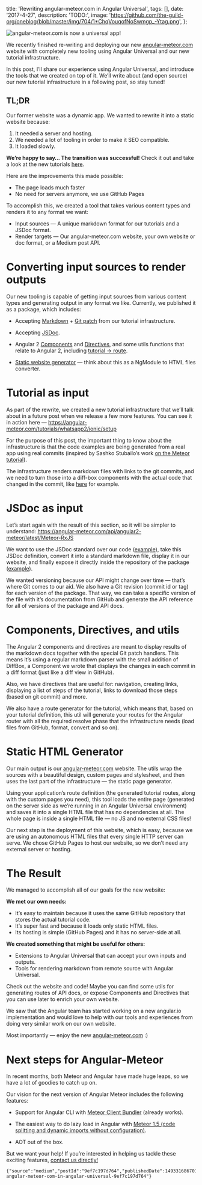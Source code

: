 
  title: 'Rewriting angular-meteor.com in Angular Universal',
  tags: [],
  date: '2017-4-27',
  description: 'TODO:',
  image:
    'https://github.com/the-guild-org/oneblog/blob/master/img/704/1*ChqVouqofNoSwmgp_-Ytag.png',
};


![](https://github.com/the-guild-org/oneblog/blob/master/img/704/1*ChqVouqofNoSwmgp_-Ytag.png?raw=true 'angular-meteor.com is now a universal app!')

We recently finished re-writing and deploying our new [angular-meteor.com](https://angular-meteor.com/) website with completely new tooling using Angular Universal and our new tutorial infrastructure.

In this post, I’ll share our experience using Angular Universal, and introduce the tools that we created on top of it. We’ll write about (and open source) our new tutorial infrastructure in a following post, so stay tuned!

## TL;DR

Our former website was a dynamic app. We wanted to rewrite it into a static website because:

1.  It needed a server and hosting.
1.  We needed a lot of tooling in order to make it SEO compatible.
1.  It loaded slowly.

**We’re happy to say… The transition was successful!** Check it out and take a look at the new tutorials [here](https://angular-meteor.com/).

Here are the improvements this made possible:

- The page loads much faster
- No need for servers anymore, we use GitHub Pages

To accomplish this, we created a tool that takes various content types and renders it to any format we want:

- Input sources — A unique markdown format for our tutorials and a JSDoc format.
- Render targets — Our angular-meteor.com website, your own website or doc format, or a Medium post API.

# Converting input sources to render outputs

Our new tooling is capable of getting input sources from various content types and generating output in any format we like. Currently, we published it as a package, which includes:

- Accepting [Markdown](https://github.com/Urigo/tutorial-infrastructure/blob/master/src/steps-templates-loader.ts#L28-L42) + [Git patch](https://github.com/Urigo/tutorial-infrastructure/blob/master/src/tutorials-registry-cache.ts#L54-L85) from our tutorial infrastructure.

- Accepting [JSDoc](https://github.com/Urigo/tutorial-infrastructure/blob/master/src/api-load-resolve.ts#L20-L78).

- Angular 2 [Components](https://github.com/Urigo/tutorial-infrastructure/blob/master/src/diffbox.component.ts) and [Directives](https://github.com/Urigo/tutorial-infrastructure/blob/master/src/tutorial-navigation.component.ts), and some utils functions that relate to Angular 2, including [tutorial -> route](https://github.com/Urigo/tutorial-infrastructure/blob/master/src/tutorial-routes.ts).

- [Static website generator](https://github.com/Urigo/tutorial-infrastructure/blob/master/src/generate-static.ts) — think about this as a NgModule to HTML files converter.

# Tutorial as input

As part of the rewrite, we created a new tutorial infrastructure that we’ll talk about in a future post when we release a few more features. You can see it in action here — <https://angular-meteor.com/tutorials/whatsapp2/ionic/setup>

For the purpose of this post, the important thing to know about the infrastructure is that the code examples are being generated from a real app using real commits (inspired by Sashko Stubailo’s work [on the Meteor tutorial](https://blog.meteor.com/building-maintainable-step-by-step-tutorials-with-git-cdb6d77ea966#.lg32xh4c9)).

The infrastructure renders markdown files with links to the git commits, and we need to turn those into a diff-box components with the actual code that changed in the commit, like [here](https://angular-meteor.com/tutorials/whatsapp2/ionic/meteor-server-side#collections) for example.

# JSDoc as input

Let’s start again with the result of this section, so it will be simpler to understand: <https://angular-meteor.com/api/angular2-meteor/latest/Meteor-RxJS>

We want to use the JSDoc standard over our code ([example](https://github.com/Urigo/meteor-rxjs/blob/master/src/MeteorObservable.ts#L13-L24)), take this JSDoc definition, convert it into a standard markdown file, display it in our website, and finally expose it directly inside the repository of the package ([example](https://github.com/Urigo/meteor-rxjs/blob/master/docs/ObservableCollection.md)).

We wanted versioning because our API might change over time — that’s where Git comes to our aid. We also have a Git revision (commit id or tag) for each version of the package. That way, we can take a specific version of the file with it’s documentation from GitHub and generate the API reference for all of versions of the package and API docs.

# Components, Directives, and utils

The Angular 2 components and directives are meant to display results of the markdown docs together with the special Git patch handlers. This means it’s using a regular markdown parser with the small addition of DiffBox, a Component we wrote that displays the changes in each commit in a diff format (just like a diff view in GitHub).

Also, we have directives that are useful for: navigation, creating links, displaying a list of steps of the tutorial, links to download those steps (based on git commit) and more.

We also have a route generator for the tutorial, which means that, based on your tutorial definition, this util will generate your routes for the Angular router with all the required resolve phase that the infrastructure needs (load files from GitHub, format, convert and so on).

# Static HTML Generator

Our main output is our [angular-meteor.com](https://angular-meteor.com/) website. The utils wrap the sources with a beautiful design, custom pages and stylesheet, and then uses the last part of the infrastructure — the static page generator.

Using your application’s route definition (the generated tutorial routes, along with the custom pages you need), this tool loads the entire page (generated on the server side as we’re running in an Angular Universal environment) and saves it into a single HTML file that has no dependencies at all. The whole page is inside a single HTML file — no JS and no external CSS files!

Our next step is the deployment of this website, which is easy, because we are using an autonomous HTML files that every single HTTP server can serve. We chose GitHub Pages to host our website, so we don’t need any external server or hosting.

# The Result

We managed to accomplish all of our goals for the new website:

**We met our own needs:**

- It’s easy to maintain because it uses the same GitHub repository that stores the actual tutorial code.
- It’s super fast and because it loads only static HTML files.
- Its hosting is simple (GitHub Pages) and it has no server-side at all.

**We created something that might be useful for others:**

- Extensions to Angular Universal that can accept your own inputs and outputs.
- Tools for rendering markdown from remote source with Angular Universal.

Check out the website and code! Maybe you can find some utils for generating routes of API docs, or expose Components and Directives that you can use later to enrich your own website.

We saw that the Angular team has started working on a new angular.io implementation and would love to help with our tools and experiences from doing very similar work on our own website.

Most importantly — enjoy the new [angular-meteor.com](https://angular-meteor.com/) :)

# Next steps for Angular-Meteor

In recent months, both Meteor and Angular have made huge leaps, so we have a lot of goodies to catch up on.

Our vision for the next version of Angular Meteor includes the following features:

- Support for Angular CLI with [Meteor Client Bundler](https://blog.meteor.com/leverage-the-power-of-meteor-with-any-client-side-framework-bfb909141008) (already works).

- The easiest way to do lazy load in Angular with [Meteor 1.5 (code splitting and dynamic imports without configuration)](https://blog.meteor.com/dynamic-imports-in-meteor-1-5-c6130419c3cd).

- AOT out of the box.

But we want your help! If you’re interested in helping us tackle these exciting features, [contact us directly!](https://github.com/urigo)

```backmatter
{"source":"medium","postId":"9ef7c197d764","publishedDate":1493316867019,"url":"https://blog.meteor.com/rewriting-angular-meteor-com-in-angular-universal-9ef7c197d764"}
```
